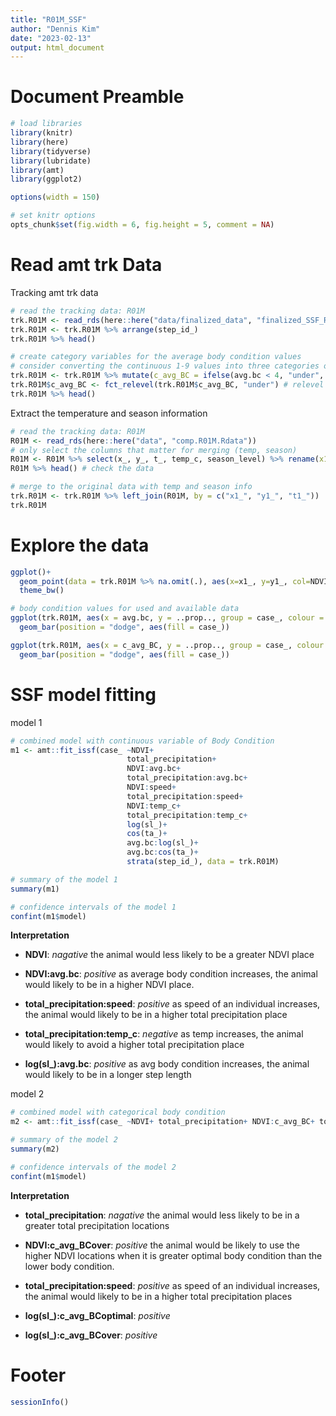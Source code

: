 ---
title: "R01M_SSF"
author: "Dennis Kim"
date: "2023-02-13"
output: html_document
---

# Document Preamble 
```{r preamble, message=FALSE, warning=FALSE}
# load libraries
library(knitr)
library(here)
library(tidyverse)
library(lubridate)
library(amt)
library(ggplot2)

options(width = 150)

# set knitr options 
opts_chunk$set(fig.width = 6, fig.height = 5, comment = NA)
```

# Read amt trk Data

Tracking amt trk data
```{r trk data}
# read the tracking data: R01M
trk.R01M <- read_rds(here::here("data/finalized_data", "finalized_SSF_R01M.Rdata"))
trk.R01M <- trk.R01M %>% arrange(step_id_)
trk.R01M %>% head()

# create category variables for the average body condition values 
# consider converting the continuous 1-9 values into three categories of “under optimal BC” (1-3), “optimal BC” (4-6), and “over optimal BC” (7-9).
trk.R01M <- trk.R01M %>% mutate(c_avg_BC = ifelse(avg.bc < 4, "under", ifelse(avg.bc < 7, "optimal", "over")) %>% as.factor(.))
trk.R01M$c_avg_BC <- fct_relevel(trk.R01M$c_avg_BC, "under") # relevel the reference base category
trk.R01M %>% head()
```

Extract the temperature and season information
```{r temp_c}
# read the tracking data: R01M
R01M <- read_rds(here::here("data", "comp.R01M.Rdata"))
# only select the columns that matter for merging (temp, season)
R01M <- R01M %>% select(x_, y_, t_, temp_c, season_level) %>% rename(x1_ = 1, y1_ = 2, t1_ = 3)
R01M %>% head() # check the data

# merge to the original data with temp and season info
trk.R01M <- trk.R01M %>% left_join(R01M, by = c("x1_", "y1_", "t1_"))
trk.R01M
```


# Explore the data
```{r visualize}
ggplot()+
  geom_point(data = trk.R01M %>% na.omit(.), aes(x=x1_, y=y1_, col=NDVI), size = 1)+
  theme_bw()

# body condition values for used and available data
ggplot(trk.R01M, aes(x = avg.bc, y = ..prop.., group = case_, colour = case_))+
  geom_bar(position = "dodge", aes(fill = case_))

ggplot(trk.R01M, aes(x = c_avg_BC, y = ..prop.., group = case_, colour = case_))+
  geom_bar(position = "dodge", aes(fill = case_))
```

# SSF model fitting 

model 1
```{r ssf model fit1}
# combined model with continuous variable of Body Condition
m1 <- amt::fit_issf(case_ ~NDVI+
                          total_precipitation+
                          NDVI:avg.bc+
                          total_precipitation:avg.bc+
                          NDVI:speed+
                          total_precipitation:speed+
                          NDVI:temp_c+
                          total_precipitation:temp_c+
                          log(sl_)+
                          cos(ta_)+
                          avg.bc:log(sl_)+
                          avg.bc:cos(ta_)+
                          strata(step_id_), data = trk.R01M)

# summary of the model 1
summary(m1)

# confidence intervals of the model 1 
confint(m1$model)
```

**Interpretation**

- **NDVI**: *nagative* the animal would less likely to be a greater NDVI place 

- **NDVI:avg.bc**: *positive* as average body condition increases, the animal would likely to be in a higher NDVI place.

- **total_precipitation:speed**: *positive* as speed of an individual increases, the animal would likely to be in a higher total precipitation place

- **total_precipitation:temp_c**: *negative* as temp increases, the animal would likely to avoid a higher total precipitation place 

- **log(sl_):avg.bc**: *positive* as avg body condition increases, the animal would likely to be in a longer step length


model 2
```{r ssf model fit2}
# combined model with categorical body condition
m2 <- amt::fit_issf(case_ ~NDVI+ total_precipitation+ NDVI:c_avg_BC+ total_precipitation:c_avg_BC+ NDVI:speed+ total_precipitation:speed+ log(sl_)+ cos(ta_)+ c_avg_BC:log(sl_)+ c_avg_BC:cos(ta_)+ strata(step_id_), data = trk.R01M)

# summary of the model 2
summary(m2)

# confidence intervals of the model 2
confint(m1$model)
```

**Interpretation**

- **total_precipitation**: *nagative* the animal would less likely to be in a greater total precipitation locations

- **NDVI:c_avg_BCover**: *positive* the animal would be likely to use the higher NDVI locations when it is greater optimal body condition than the lower body condition.

- **total_precipitation:speed**: *positive* as speed of an individual increases, the animal would likely to be in a higher total precipitation places

- **log(sl_):c_avg_BCoptimal**: *positive* 

- **log(sl_):c_avg_BCover**: *positive*

# Footer
```{r footer}
sessionInfo()
```